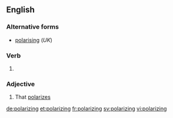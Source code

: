==English==

===Alternative forms===
* [[polarising]] (''UK'')

===Verb===
{{head|en|present participle}}

# {{present participle of|polarize|lang=en}}

===Adjective===
{{en-adj}}

# That [[polarize]]s

[[de:polarizing]]
[[et:polarizing]]
[[fr:polarizing]]
[[sv:polarizing]]
[[vi:polarizing]]